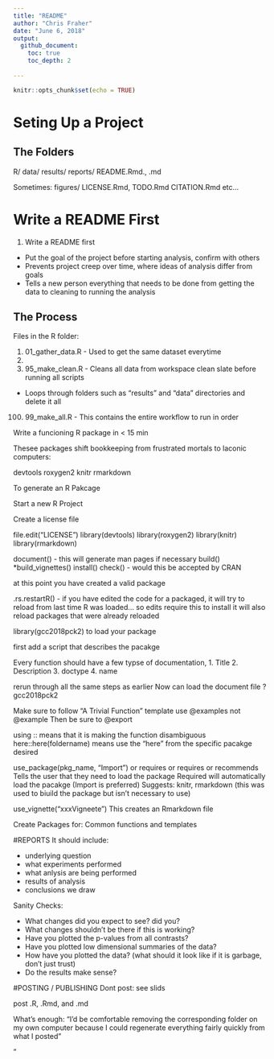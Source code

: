 ```yaml
---
title: "README"
author: "Chris Fraher"
date: "June 6, 2018"
output: 
  github_document:
    toc: true
    toc_depth: 2
  
---
```


```r
knitr::opts_chunk$set(echo = TRUE)
```
# Seting Up a Project

## The Folders
R/
data/
results/
reports/
README.Rmd., .md

Sometimes:
figures/
LICENSE.Rmd,
TODO.Rmd
CITATION.Rmd
etc...

# Write a README First
1. Write a README first
- Put the goal of the project before starting analysis, confirm with others
- Prevents project creep over time, where ideas of analysis differ from goals
- Tells a new person everything that needs to be done from getting the data to cleaning to running the analysis



## The Process
Files in the R folder:

1. 01_gather_data.R - Used to get the same dataset everytime
2. 
99. 95_make_clean.R - Cleans all data from workspace clean slate before running all scripts
- Loops through folders such as "results" and "data" directories and delete it all
100. 99_make_all.R - This contains the entire workflow to run in order 




Write a funcioning R package in < 15 min

Thesee packages shift bookkeeping from frustrated mortals to laconic computers:

devtools
roxygen2
knitr
rmarkdown

To generate an R Pakcage

Start a new R Project

Create a license file


file.edit("LICENSE")
library(devtools)
library(roxygen2)
library(knitr)
library(rmarkdown)

document() - this will generate man pages if necessary
build()
*build_vignettes()
install()
check() - would this be accepted by CRAN

at this point you have created a valid package

.rs.restartR() - if you have edited the code for a packaged, it will try to reload from last time R was loaded... so edits require this to install it will also reload packages that were already reloaded

library(gcc2018pck2) to load your package

first add a script that describes the pacakge

Every function should have a few typse of documentation,
1. Title
2. Description
3. doctype
4. name

rerun through all the same steps as earlier
Now can load the document file ?gcc2018pck2

Make sure to follow "A Trivial Function" template
use @examples not @example
Then be sure to @export

using :: means that it is making the function disambiguous
here::here(foldername) means use the "here" from the specific pacakge desired

use_package(pkg_name, "Import") or requires or requires or recommends
Tells the user that they need to load the package
Required will automatically load the pacakge (Import is preferred)
Suggests: knitr, rmarkdown (this was used to biuild the package but isn't necessary to use)

use_vignette("xxxVigneete")
This creates an Rmarkdown file

Create Packages for:
Common functions and templates

#REPORTS
It should include:

- underlying question
- what experiments performed
- what anlysis are being performed
- results of analysis
- conclusions we draw

Sanity Checks:

- What changes did you expect to see? did you?
- What changes shouldn't be there if this is working?
- Have you plotted the p-values from all contrasts?
- Have you plotted low dimensional summaries of the data?
- How have you plotted the data? (what should it look like if it is garbage, don't just trust)
- Do the results make sense?

#POSTING / PUBLISHING
Dont post: see slids

post .R, .Rmd, and .md

What's enough:
"I'd be comfortable removing the corresponding folder on my own computer because I could regenerate everything fairly quickly from what I posted"

"
